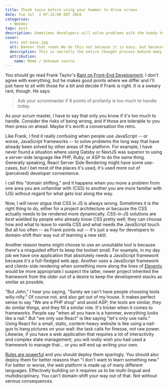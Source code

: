 ```yaml
---
title: Think twice before using your hammer to drive screws
date: Tue Jul  2 07:32:09 EDT 2024
categories:
  - Webdev
tags: post
description: Sometimes developers will solve problems with the handy tool, not the right tool, just because it seems like less work. It's probably not.
cover:
  src: not-easy.jpg
  alt: Banner that reads We do this not because it is easy, but because we thought it would be easy.
  description: This is secretly the entire thought process behind many technical decisions.
  attribution:
    name: Meme / Unknown source
---
```


You should go read Frank Taylor's [Rant on Front-End Development](https://blog.frankmtaylor.com/2024/06/20/a-rant-about-front-end-development/). I don't agree with everything, but he makes good points where we differ and I'll just have to sit with those for a bit and decide if Frank is right. It is a sweary rant, though. He says:

> Ask your scrummaster if 8 points of profanity is too much to handle today.

As your scrum master, I have to say that only _you_ know if it's too much to handle. Consider the risks of being wrong, and if those are tolerable to you then press on ahead. Maybe it's worth a conversation the retro.

Like Frank, I find it really confusing when people use JavaScript -- or worse, JavaScript frameworks -- to solve problems the long way that have already been solved by other areas of the platform. For example, I have never found a situation where using Gatsby or NextJS was superior to using a server-side language like PHP, Ruby, or ASP to do the same thing. Generally speaking, React Server Side Rendering might have some use-cases, but I bet most of the places it's used, it's used more out of (perceived) developer convenience.

I call this "domain shifting," and it happens when you move a problem from one area you are unfamiliar with (CSS) to another you are more familiar with (JS) without regard for what gets lost along the way.

Now, I _will never argue_ that CSS in JS is always wrong. Sometimes it is the right thing to do, either for a project architecture or because the CSS actually needs to be rendered more dynamically. CSS-in-JS solutions are _best_ wielded by people who already know CSS pretty well; they can choose how and what to leave to vanilla CSS and what needs the JavaScript touch. But all too often -- as Frank points out -- it's just a way for developers to domain-shift their way out of learning a new skill.

Another reason teams might choose to use an unsuitable tool is because there's a misguided effort to keep the toolset small. For example, in my day job we have one application that absolutely needs a JavaScript framework because it's a full-fledged web app. Another uses a JavaScript framework and clients-side rendering when something more along the lines of [Eleventy](https://11ty.dev) would be more appropriate.I suspect the latter, newer project inherited the framework from the older out of a desire to keep the development stacks as similar as possible.

"But John," I hear you saying, "Surely we can't have people choosing tools willy-nilly." Of course not, and also get out of my house. It makes perfect sense to say "We are a PHP shop" and avoid ASP; the tools are similar, they do similar things, and they fill a similar role. It's tricker when it comes to frameworks. People say "when all you have is a hammer, everything looks like a nail." But "we only use React" is like saying "let's only use nails." Using React for a small, static, content-heavy website is like using a nail-gun to hang pictures on your wall: the task calls for finesse, not raw power. Likewise, if you have a web application that requires a lot of interactivity and complex state management, you will _really_ wish you had used a framework to manage that… or you will end up writing your own.

[Rules are powerful](/posts/2024/05/about-rules/) and you should deploy them sparingly. You should also deploy them for better reasons than "I don't want to learn something new." For better or worse, the web platform is made up of many different languages. Effectively building on it requires us to be multi-lingual and multidisciplinary. You can't domain-shift your way out of that. Not without serious consequences.
